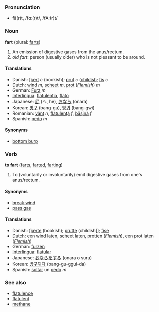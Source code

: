 ===Pronunciation===
*fä(r)t, /fɑː(r)t/, /fA:(r)t/

===Noun===
'''fart''' (plural: [[farts]])

#An emission of digestive gases from the anus/rectum.
#''old fart'': person (usually older) who is not pleasant to be around.

====Translations====
* Danish: [[fjært]] ''c'' (bookish); [[prut]] ''c'' ([[childish]]; [[fis]] ''c''
*Dutch: [[wind]] ''m'', [[scheet]] ''m'', [[prot]] (''[[Flemish]]'') ''m''
*German: [[Furz]] ''m''
*[[Interlingua]]: [[flatulentia]], [[flato]]
*Japanese: [[屁]] (へ, he), [[おなら]] (onara)
*Korean: [[방구]] (bang-gu), [[방귀]] (bang-gwi)
*Romanian: [[vânt]] ''n'', [[flatulenţă]] ''f'', [[băşină]] ''f''
*Spanish: [[pedo]] ''m''

====Synonyms====
*[[bottom burp]]<!-- UK only? noun only or noun and verb? slang, euphemism, both? -->

===Verb===
'''to fart''' ([[farts]], [[farted]], [[farting]])

#To (voluntarily or involuntarily) emit digestive gases from one's anus/rectum.

====Synonyms====
*[[break wind]]
*[[pass gas]]

====Translations====
* Danish: [[fjærte]] (bookish); [[prutte]] (childish]]; [[fise]]
*[[Dutch]]: een [[wind]] laten, [[scheet]] laten, [[protten]] (''[[Flemish]]''), een [[prot]] laten  (''[[Flemish]]'')
*German: [[furzen]] 
*[[Interlingua]]: [[flatular]]
*Japanese: [[おならをする]] (onara o suru)
*Korean: [[방구뀌다]] (bang-gu-ggui-da)
*Spanish: [[soltar]] un [[pedo]] ''m''

===See also===
*[[flatulence]]
*[[flatulent]]
*[[methane]]